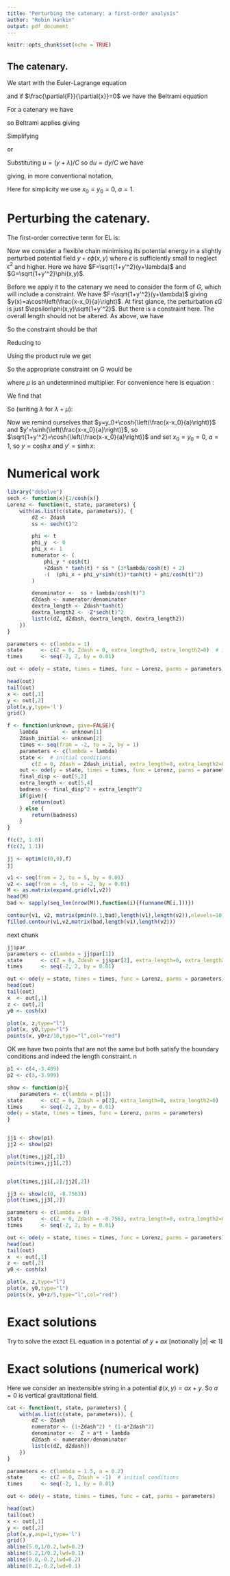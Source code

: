 ```yaml
---
title: "Perturbing the catenary: a first-order analysis"
author: "Robin Hankin"
output: pdf_document
---
```


```r
knitr::opts_chunk$set(echo = TRUE)
```

## The catenary.

\newcommand{\di}[2]{\frac{\partial{#1}}{\partial{#2}}}
\newcommand{\cx}{\cosh{\left(\frac{x-x_0}{a}\right)}}
\newcommand{\sx}{\sinh{\left(\frac{x-x_0}{a}\right)}}
\newcommand{\tx}{\tanh{\left(\frac{x-x_0}{a}\right)}}
\newcommand{\sech}{\operatorname{sech}}

We start with the Euler-Lagrange equation

\begin{equation}
\frac{d}{dx}\di{F}{y'} -\di{F}{y}=0
\end{equation}

and if $\di{F}{x}=0$ we have the Beltrami equation

\begin{equation}
F-y'\di{F}{y'}=C
\end{equation}

For a catenary we have

\begin{equation}
F=\sqrt{1+(y')^2}(y + \lambda)
\end{equation}

so Beltrami applies giving

\begin{equation}
\sqrt{1+y'^2}(y + \lambda)-\frac{y'^2(y+\lambda)}{\sqrt{1+y'^2}}=C
\end{equation}

Simplifying

\begin{equation}
(y+\lambda)=C\sqrt{1+y'^2}
\end{equation}

or

\begin{equation}
dx=\frac{dy}{\sqrt{\left(\frac{y+\lambda}{C}\right)^2-1}}
\end{equation}

Substituting $u=(y+\lambda)/C$ so $du=dy/C$ we have

\begin{equation}
x=\int\frac{C\,du}{\sqrt{u^2-1}} =
C\operatorname{acosh}\left(\frac{y+\lambda}{C}\right)+K
\end{equation}

giving, in more conventional notation,

\begin{equation}
y = y_0 + a\operatorname{cosh}\left(\frac{x-x_0}{a}\right)
\end{equation}

Here for simplicity we use $x_0=y_0=0$, $a=1$.


# Perturbing the catenary.

The first-order corrective term for EL is:

\begin{equation}\label{EL1}
\frac{d}{dx}\left[\di{}{y'}\left(
z\di{F}{y} + z'\di{F}{y'} + G\right)\right] =
\di{}{y}\left(z\di{F}{y} + z'\di{F}{y'} + G\right)
\end{equation}


Now we consider a flexible chain minimising its potential energy in a
slightly perturbed potential field $y + \epsilon\phi(x,y)$ where
$\epsilon$ is sufficiently small to neglect $\epsilon^2$ and higher.
Here we have $F=\sqrt{1+y'^2}(y+\lambda)$ and
$G=\sqrt{1+y'^2}\phi(x,y)$.

Before we apply it to the catenary we need to consider the form of
$G$, which will include a constraint.  We have
$F=\sqrt{1+y'^2}(y+\lambda)$ giving
$y(x)=a\cosh\left(\frac{x-x_0}{a}\right)$.  At first glance, the
perturbation $\epsilon G$ is just $\epsilon\phi(x,y)\sqrt{1+y'^2}$.
But there is a constraint here.  The overall length should not be
altered.  As above, we have

\begin{eqnarray}
\int_{x=-a}^{x=+a}\sqrt{1+y'^2}dx &\longrightarrow& \int_{x=-a}^{x=+a}\sqrt{1+(y+\epsilon z)'^2}dx\\
&=& \int_{x=-a}^{x=+a}\sqrt{1+y'^2 +2\epsilon y'z'}dx \\
&=& \int_{x=-a}^{x=+a}\left(\sqrt{1+y'^2} + \epsilon\frac{y'z'}{\sqrt{1+y'^2}}\right)dx
\end{eqnarray}


So the constraint should be that 

\begin{equation}
\int_{x=-a}^{x=+a}\frac{y'z'\,dx}{\sqrt{1+y'^2}}=0
\end{equation}

Reducing to 

\begin{equation}
\int_{x=-a}^{x=+a}z'(x)\tanh(x)\,dx=0
\end{equation}

Using the product rule we get

\begin{equation}
\int_{x=-a}^{x=+a}z(x)\sech^2 x\,dx=0
\end{equation}


So the appropriate constraint on G would be 

\begin{equation}
G = \phi(x,y)\sqrt{1+y'^2} + \mu z'(x)\frac{y'}{\sqrt{1+y'^2}}
\end{equation}

where $\mu$ is an undetermined multiplier.  For convenience here is
equation \ref{EL1}:

\begin{equation}
\frac{d}{dx}\left[\di{}{y'}\left(
z\di{F}{y} + z'\di{F}{y'} + G\right)\right] =
\di{}{y}\left(z\di{F}{y} + z'\di{F}{y'} + G\right)\nonumber
\end{equation}


\begin{equation}
\frac{d}{dx}\di{H}{y'}=\di{H}{y},\qquad
H=z\di{F}{y} + z'\di{F}{y'} + G
\end{equation}

We find that 

\begin{eqnarray}
H=z\di{F}{y} + z'\di{F}{y'} + G &=&
z\underbrace{\sqrt{1+y'^2}}_{\partial F/\partial y} + 
z'\underbrace{\frac{y'(y+\lambda)}{\sqrt{1+y'^2}}}_{\partial F/\partial y'} + 
\underbrace{\phi(x,y)\sqrt{1+y'^2} +\frac{\mu z'y'}{\sqrt{1+y'^2}}}_{G}\\
&=& (z+\phi(x,y))\sqrt{1+y'^2}  + \frac{z'y'(y+\lambda+\mu)}{\sqrt{1+y'^2}}
\end{eqnarray}

So (writing $\lambda$ for $\lambda+\mu$):


\begin{eqnarray}
\frac{d}{dx}\di{H}{y'} &=& \di{H}{y}\nonumber\\
\frac{d}{dx}
\left[
  \frac{z'(y+\lambda)}{(1+y'^2)^{3/2}} +
 \frac{y'(z+\phi(x,y))}{\sqrt{1+y'^2}}
\right]
&=& 
\phi_y(x,y)\sqrt{1+y'^2} + \frac{z'y'}{\sqrt{1+y'^2}}
\end{eqnarray}

Now we remind ourselves that $y=y_0+\cx$ and $y'=\sx$, so
$\sqrt{1+y'^2}=\cx$ and set $x_0=y_0=0$, $a=1$, so $y=\cosh x$ and
$y'=\sinh x$:

\begin{eqnarray}
\frac{d}{dx}
\left[
\frac{z'(\lambda+\cosh x)}{\cosh^3 x} +
(z+\phi(x,y))\tanh x
\right] &=&
\phi_y(x,y)\cosh x + z\tanh x
\end{eqnarray}


\begin{eqnarray}
\frac{d}{dx}
\left[
z'(\lambda\sech^3 x +\sech^2 x) + 
(z+\phi(x,y))\tanh x
\right] &=&
\phi_y(x,y)\cosh x + z\tanh x
\end{eqnarray}

\begin{eqnarray}
\frac{d}{dx}
\left[
z'(\lambda\sech^3 x +\sech^2 x) + 
\phi(x,y)\tanh x
\right] &=&
\phi_y(x,y)\cosh x
\end{eqnarray}

\begin{eqnarray}
&\hphantom{+}&z''(\lambda\sech^3 x +\sech^2 x)\\
&-&  z'(3\lambda\sech^3x\tanh x + 2\sech^2\tanh x)\\
&+& (\phi_x + \phi_y\sinh x)\tanh x + \textcolor{red}{\phi\sech^2 x} \\
&{}& =\phi_y\cosh x
\end{eqnarray}


\begin{eqnarray}
z'' =
	\frac{
        \phi_y\cosh x
    +   z'(3\lambda\sech^3x\tanh x + 2\sech^2\tanh x) 
	-   ((\phi_x + \phi_y\sinh x)\tanh x + \textcolor{red}{\phi\sech^2 x}) 
}{
        \lambda\sech^3 x +\sech^2 x
}
\end{eqnarray}


# Numerical work


```r
library("deSolve") 
sech <- function(x){1/cosh(x)}
Lorenz <- function(t, state, parameters) {
    with(as.list(c(state, parameters)), {
        dZ <- Zdash
        ss <- sech(t)^2

        phi <- t
        phi_y  <- 0
        phi_x <- 1
        numerator <- (
            phi_y * cosh(t)
            +Zdash * tanh(t) * ss * (3*lambda/cosh(t) + 2)
            -(  (phi_x + phi_y*sinh(t))*tanh(t) + phi/cosh(t)^2)
        )

        denominator <-  ss + lambda/cosh(t)^3
        dZdash <- numerator/denominator
        dextra_length <- Zdash*tanh(t)
        dextra_length2 <- -Z*sech(t)^2
        list(c(dZ, dZdash, dextra_length, dextra_length2))
    })
}

parameters <- c(lambda = 1)
state      <- c(Z = 0, Zdash = 0, extra_length=0, extra_length2=0)  # initial conditions
times      <- seq(-2, 2, by = 0.01)

out <- ode(y = state, times = times, func = Lorenz, parms = parameters)
```

```r
head(out)
tail(out)
x <- out[,1]
y <- out[,2]
plot(x,y,type='l')
grid()
```


```r
f <- function(unknown, give=FALSE){
    lambda        <- unknown[1]
    Zdash_initial <- unknown[2]
    times <- seq(from = -2, to = 2, by = 1)
    parameters <- c(lambda = lambda)
    state <-  # initial conditions
        c(Z = 0, Zdash = Zdash_initial, extra_length=0, extra_length2=0) 
    out <- ode(y = state, times = times, func = Lorenz, parms = parameters)
    final_disp <- out[5,2]
    extra_length <- out[5,4]
    badness <- final_disp^2 + extra_length^2
    if(give){
        return(out)
    } else {
        return(badness)
    } 
}
```

```r
f(c(2, 1.0))
f(c(2, 1.1))
```
   
   
```r
jj <- optim(c(0,0),f)
jj

```

```r
v1 <- seq(from = 2, to = 5, by = 0.01)
v2 <- seq(from = -5, to = -2, by = 0.01)
M <- as.matrix(expand.grid(v1,v2))
head(M)
bad <- sapply(seq_len(nrow(M)),function(i){f(unname(M[i,]))})
```

```r
contour(v1, v2, matrix(pmin(0.1,bad),length(v1),length(v2)),nlevels=10)
filled.contour(v1,v2,matrix(bad,length(v1),length(v2)))
```

next chunk

	
```r
jj$par
parameters <- c(lambda = jj$par[1])
state      <- c(Z = 0, Zdash = jj$par[2], extra_length=0, extra_length2=0)  # initial conditions
times      <- seq(-2, 2, by = 0.01)

out <- ode(y = state, times = times, func = Lorenz, parms = parameters)
head(out)
tail(out)
x  <- out[,1]
z <- out[,2]
y0 <- cosh(x)

plot(x, z,type="l")
plot(x, y0,type="l")
points(x, y0+z/10,type="l",col="red")
```


OK we have two points that are not the same but both satisfy the
boundary conditions and indeed the length constraint.
n


```r
p1 <- c(4,-3.409)
p2 <- c(3,-3.999)
```

```r
show <- function(p){
    parameters <- c(lambda = p[1])
state      <- c(Z = 0, Zdash = p[2], extra_length=0, extra_length2=0)  # initial conditions
times      <- seq(-2, 2, by = 0.01)
ode(y = state, times = times, func = Lorenz, parms = parameters)
}


jj1 <- show(p1)
jj2 <- show(p2)

plot(times,jj2[,2])
points(times,jj1[,2])


plot(times,jj1[,2]/jj2[,2])
```


```r
jj3 <- show(c(0, -8.7563))
plot(times,jj3[,2])
```

```r
parameters <- c(lambda = 0)
state      <- c(Z = 0, Zdash = -8.7563, extra_length=0, extra_length2=0)  # initial conditions
times      <- seq(-2, 2, by = 0.01)

out <- ode(y = state, times = times, func = Lorenz, parms = parameters)
head(out)
tail(out)
x  <- out[,1]
z <- out[,2]
y0 <- cosh(x)

plot(x, z,type="l")
plot(x, y0,type="l")
points(x, y0+z/5,type="l",col="red")
```


# Exact solutions

Try to solve the exact EL equation in a potential of $y+ax$
[notionally $|a|\ll 1$]


\begin{equation}
F=(y+ax+\lambda)\sqrt{1+y'^2}
\end{equation}

\begin{equation}
\frac{d}{dx}\di{F}{y'}=\di{F}{y}
\end{equation}


\begin{equation}
\frac{d}{dx}\left[\frac{(y+ax+\lambda)y'}{\sqrt{1+y'^2}}\right]=\sqrt{1+y'^2}
\end{equation}

\begin{equation}
\frac{(y'+a)y'}{\sqrt{1+y'^2}} + 
\frac{y''(y+ax+\lambda)}{(1+y'^2)^{3/2}}=\sqrt{1+y'^2}
\end{equation}

\begin{equation}
(y'^2+ay')(1+y^2) + y''(y+ax+\lambda) = (1+y'^2)^2
\end{equation}

\begin{equation}
y''(y+ax+\lambda) = (1+y'^2)(1-ay'^2)
\end{equation}

\begin{equation}
y'' = \frac{(1+y'^2)(1-ay'^2)}{y+ax+\lambda}
\end{equation}

# Exact solutions (numerical work)

Here we consider an inextensible string in a potential
$\phi(x,y)=ax+y$.  So $a=0$ is vertical gravitational field.

```r
cat <- function(t, state, parameters) {
    with(as.list(c(state, parameters)), {
        dZ <- Zdash
        numerator <- (1+Zdash^2) * (1-a*Zdash^2)
        denominator <-  Z + a*t + lambda
        dZdash <- numerator/denominator
        list(c(dZ, dZdash))
    })
}

parameters <- c(lambda = 1.5, a = 0.2)
state      <- c(Z = 0, Zdash = -1)  # initial conditions
times      <- seq(-2, 1, by = 0.01)

out <- ode(y = state, times = times, func = cat, parms = parameters)
```

```r
head(out)
tail(out)
x <- out[,1]
y <- out[,2]
plot(x,y,asp=1,type='l')
grid()
abline(5.0,1/0.2,lwd=0.2)
abline(5.2,1/0.2,lwd=0.1)
abline(0.0,-0.2,lwd=0.2)
abline(0.2,-0.2,lwd=0.1)
```


